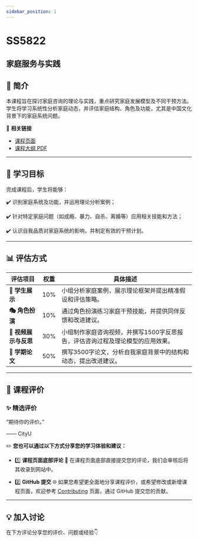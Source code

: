 ```yaml
---
sidebar_position: 1
---
```


# SS5822
## 家庭服务与实践

## **📘 简介**
本课程旨在探讨家庭咨询的理论与实践，重点研究家庭发展模型及不同干预方法。学生将学习系统性分析家庭动态，并评估家庭结构、角色及功能，尤其是中国文化背景下的家庭系统问题。

🔗 **相关链接**
- [课程页面](https://www.cityu.edu.hk/catalogue/pg/202425/course/SS5822.htm)
- [课程大纲 PDF](https://www.cityu.edu.hk/catalogue/pg/202425/course/SS5822.pdf)

---

## **🎯 学习目标**

完成课程后，学生将能够：

✔️ 识别家庭系统及功能，并运用理论分析案例；

✔️ 针对特定家庭问题（如成瘾、暴力、自杀、离婚等）应用相关技能和方法；

✔️ 认识自我品质对家庭系统的影响，并制定有效的干预计划。

---

## **📊 评估方式**

| **评估项目**             | **权重** | **具体描述**                                                                                       |
|------------------------|---------|---------------------------------------------------------------------------------------------------|
| **🎤 学生展示**          | 10%     | 小组分析家庭案例，展示理论框架并提出精准假设和评估策略。                                                     |
| **🎭 角色扮演**          | 10%     | 通过角色扮演练习家庭干预技能，并提供同伴反馈和改进建议。                                                     |
| **📄 视频展示与反思**      | 30%     | 小组制作家庭咨询视频，并撰写1500字反思报告，评估咨询过程及理论模型的应用效果。                                        |
| **📄 学期论文**          | 50%     | 撰写3500字论文，分析自我家庭背景中的结构和动态，提出改进建议。                                                 |

---

## **💬 课程评价**

### ✨ **精选评价**
<div className={commentStyles.commentBox}>
    <p className={commentStyles.commentText}>
        “期待你的评价。”
    </p>
    <p className={commentStyles.commentAuthor}>—— CityU</p>
</div>

✏️ **您也可以通过以下方式分享您的学习体验和建议：**

- 1️⃣ **课程页面底部评论**
💬 在课程页面底部直接提交您的评论，我们会审核后将其收录到网站中。

- 2️⃣ **GitHub 提交**
🌐 如果您希望更全面地分享课程评价，或希望修改或新增课程页面，欢迎参考 [Contributing](/contributing) 页面，通过 GitHub 提交您的贡献。

---

## **💡 加入讨论**

在下方评论分享您的评价、问题或经验👇
<Utterances />
